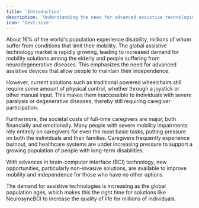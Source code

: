 ```yaml
---
title: 'Introduction'
description: 'Understanding the need for advanced assistive technologies'
icon: 'text-size'
---
```


About 16% of the world's population experience disability, millions of whom suffer from conditions that limit their mobility. The global assistive technology market is rapidly growing, leading to increased demand for mobility solutions among the elderly and people suffering from neurodegenerative diseases. This emphasizes the need for advanced assistive devices that allow people to maintain their independence.

However, current solutions such as traditional powered wheelchairs still require some amount of physical control, whether through a joystick or other manual input. This makes them inaccessible to individuals with severe paralysis or degenerative diseases, thereby still requiring caregiver participation.

Furthermore, the societal costs of full-time caregivers are major, both financially and emotionally. Many people with severe mobility impairments rely entirely on caregivers for even the most basic tasks, putting pressure on both the individuals and their families. Caregivers frequently experience burnout, and healthcare systems are under increasing pressure to support a growing population of people with long-term disabilities.

With advances in brain-computer interface (BCI) technology, new opportunities, particularly non-invasive solutions, are available to improve mobility and independence for those who have no other options.

The demand for assistive technologies is increasing as the global population ages, which makes this the right time for solutions like NeurosyncBCI to increase the quality of life for millions of individuals.



